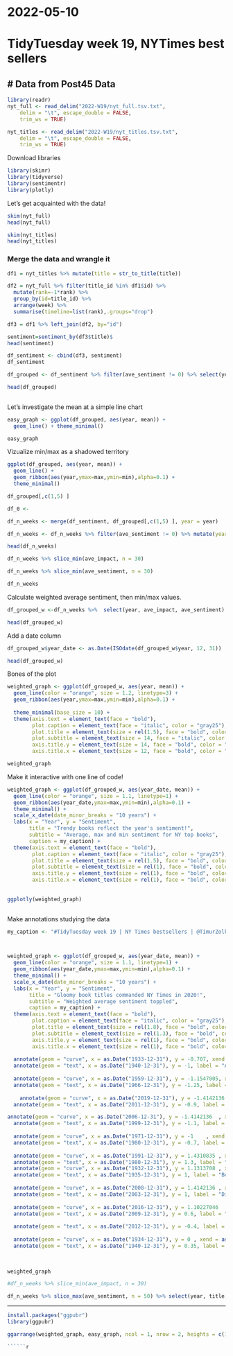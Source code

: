 # 2022-05-10
# TidyTuesday week 19, NYTimes best sellers
# Data from Post45 Data
---

```{r}
library(readr)
nyt_full <- read_delim("2022-W19/nyt_full.tsv.txt", 
    delim = "\t", escape_double = FALSE, 
    trim_ws = TRUE)

nyt_titles <- read_delim("2022-W19/nyt_titles.tsv.txt", 
    delim = "\t", escape_double = FALSE, 
    trim_ws = TRUE)
```
Download libraries
```{r}
library(skimr)
library(tidyverse)
library(sentimentr)
library(plotly)
```

Let's get acquainted with the data!
```{r}
skim(nyt_full)
head(nyt_full)

skim(nyt_titles)
head(nyt_titles)
```
### Merge the data and wrangle it 

```{r}
df1 = nyt_titles %>% mutate(title = str_to_title(title))
```

```{r}
df2 = nyt_full %>% filter(title_id %in% df1$id) %>%
  mutate(rank=-1*rank) %>%
  group_by(id=title_id) %>%
  arrange(week) %>%
  summarise(timeline=list(rank),.groups="drop")

df3 = df1 %>% left_join(df2, by="id")
```


```{r}
sentiment=sentiment_by(df3$title)$
head(sentiment)
```


```{r}
df_sentiment <- cbind(df3, sentiment)
df_sentiment

```

```{r}
df_grouped <- df_sentiment %>% filter(ave_sentiment != 0) %>% select(year, ave_sentiment, total_weeks) %>% group_by(year) %>% summarise(mean = mean(ave_sentiment), max = max(ave_sentiment), min = min(ave_sentiment), n_weeks = sum(total_weeks))

head(df_grouped)
  
```
Let's investigate the mean at a simple line chart
```{r}
easy_graph <- ggplot(df_grouped, aes(year, mean)) + 
  geom_line() + theme_minimal()

easy_graph
```

Vizualize min/max as a shadowed territory
```{r}
ggplot(df_grouped, aes(year, mean)) + 
  geom_line() +
  geom_ribbon(aes(year,ymax=max,ymin=min),alpha=0.1) + 
  theme_minimal()
```


```{r}
df_grouped[,c(1,5) ]

df_0 <- 

df_n_weeks <- merge(df_sentiment, df_grouped[,c(1,5) ], year = year)

df_n_weeks <- df_n_weeks %>% filter(ave_sentiment != 0) %>% mutate(year_part = total_weeks/n_weeks, ave_impact = ave_sentiment * year_part)

head(df_n_weeks)

```


```{r}
df_n_weeks %>% slice_min(ave_impact, n = 30)

df_n_weeks %>% slice_min(ave_sentiment, n = 30)
```

```{r}
df_n_weeks
```

Calculate weighted average sentiment, then min/max values.
```{r}
df_grouped_w <-df_n_weeks %>%  select(year, ave_impact, ave_sentiment) %>% group_by(year) %>% summarise(mean = sum(ave_impact), max = max(ave_sentiment), min = min(ave_sentiment))

head(df_grouped_w)
```
Add a date column
```{r}
df_grouped_w$year_date <- as.Date(ISOdate(df_grouped_w$year, 12, 31))

head(df_grouped_w)
```

Bones of the plot
```{r fig.height=6, fig.width=8}
weighted_graph <- ggplot(df_grouped_w, aes(year, mean)) + 
  geom_line(color = "orange", size = 1.2, linetype=3) +
  geom_ribbon(aes(year,ymax=max,ymin=min),alpha=0.1) +
  
  theme_minimal(base_size = 10) + 
  theme(axis.text = element_text(face = "bold"),
        plot.caption = element_text(face = "italic", color = "gray25"),
        plot.title = element_text(size = rel(1.5), face = "bold", color = "navyblue"),
        plot.subtitle = element_text(size = 14, face = "italic", color = "royalblue"),
        axis.title.y = element_text(size = 14, face = "bold", color = "navyblue"), 
        axis.title.x = element_text(size = 12, face = "bold", color = "navyblue"))

weighted_graph
```

Make it interactive with one line of code!
```{r}
weighted_graph <- ggplot(df_grouped_w, aes(year_date, mean)) + 
  geom_line(color = "orange", size = 1.1, linetype=1) +
  geom_ribbon(aes(year_date,ymax=max,ymin=min),alpha=0.1) +
  theme_minimal() + 
  scale_x_date(date_minor_breaks = "10 years") +
  labs(x = "Year", y = "Sentiment",
       title = "Trendy books reflect the year's sentiment!",
       subtitle = "Average, max and min sentiment for NY top books",
       caption = my_caption) +
  theme(axis.text = element_text(face = "bold"),
        plot.caption = element_text(face = "italic", color = "gray25"),
        plot.title = element_text(size = rel(1.5), face = "bold", color = "orange"),
        plot.subtitle = element_text(size = rel(1), face = "bold", color = "royalblue"),
        axis.title.y = element_text(size = rel(1), face = "bold", color = "black"), 
        axis.title.x = element_text(size = rel(1), face = "bold", color = "black"))
        
        
ggplotly(weighted_graph)
          
```

Make annotations studying the data
```{r fig.height=8, fig.width=10}
my_caption <- "#TidyTuesday week 19 | NY Times bestsellers | @TimurZolkin"



weighted_graph <- ggplot(df_grouped_w, aes(year_date, mean)) + 
  geom_line(color = "orange", size = 1.1, linetype=1) +
  geom_ribbon(aes(year_date,ymax=max,ymin=min),alpha=0.1) +
  theme_minimal() + 
  scale_x_date(date_minor_breaks = "10 years") +
  labs(x = "Year", y = "Sentiment",
       title = "Gloomy book titles commanded NY Times in 2020!",
       subtitle = "Weighted average sentiment toppled",
       caption = my_caption) +
  theme(axis.text = element_text(face = "bold"),
        plot.caption = element_text(face = "italic", color = "gray25"),
        plot.title = element_text(size = rel(1.8), face = "bold", color = "darkcyan"),
        plot.subtitle = element_text(size = rel(1.3), face = "bold", color = "black"),
        axis.title.y = element_text(size = rel(1), face = "bold", color = "black"), 
        axis.title.x = element_text(size = rel(1), face = "bold", color = "black")) +
  
  annotate(geom = "curve", x = as.Date("1933-12-31"), y = -0.707, xend = as.Date("1939-12-31"), yend = -1, curvature = .3, linetype = 2) +
  annotate(geom = "text", x = as.Date("1940-12-31"), y = -1, label = "Anthony Adverse, 1933", hjust = "left", color = "Red2", size = 4, fontface = 2) +
  
  annotate(geom = "curve", x = as.Date("1959-12-31"), y = -1.1547005, xend = as.Date("1966-12-31"), yend = -1.25, curvature = .3, linetype = 2) +
  annotate(geom = "text", x = as.Date("1966-12-31"), y = -1.25, label = "Too Many Ghosts, 1959", hjust = "left", color = "Red2", size = 4, fontface = 2) +
  
    annotate(geom = "curve", x = as.Date("2019-12-31"), y = -1.4142136	, xend = as.Date("2011-12-31"), yend = -0.9, curvature = .3, linetype = 2) +
  annotate(geom = "text", x = as.Date("2011-12-31"), y = -0.9, label = "Liar Liar, 2019", hjust = "right", color = "Red2", size = 4, fontface = 2) +

annotate(geom = "curve", x = as.Date("2006-12-31"), y = -1.4142136	, xend = as.Date("1999-12-31"), yend = -1.1, curvature = .5, linetype = 2) +
  annotate(geom = "text", x = as.Date("1999-12-31"), y = -1.1, label = "Definitely Dead, 2006", hjust = "right", color = "Red2", size = 4, fontface = 2) +
  
  annotate(geom = "curve", x = as.Date("1971-12-31"), y = -1	, xend = as.Date("1980-12-31"), yend = -0.7, curvature = .3, linetype = 2) +
  annotate(geom = "text", x = as.Date("1980-12-31"), y = -0.7, label = "Nemesis, 1971", hjust = "left", color = "Red2", size = 4, fontface = 2) +
  
  annotate(geom = "curve", x = as.Date("1991-12-31"), y = 1.4310835	, xend = as.Date("1980-12-31"), yend = 1.3, curvature = .3, linetype = 2) +
  annotate(geom = "text", x = as.Date("1980-12-31"), y = 1.3, label = "Loves Music, Loves To Dance, 1991", hjust = "right", color = "Green4", size = 4, fontface = 2) +
  annotate(geom = "curve", x = as.Date("1932-12-31"), y = 1.1313708	, xend = as.Date("1935-12-31"), yend = 1, curvature = .3, linetype = 2) +
  annotate(geom = "text", x = as.Date("1935-12-31"), y = 1, label = "Benefits Received, 1932", hjust = "left", color = "Green4", size = 4, fontface = 2) +
  
  annotate(geom = "curve", x = as.Date("2008-12-31"), y = 1.4142136	, xend = as.Date("2003-12-31"), yend = 1, curvature = .3, linetype = 2) +
  annotate(geom = "text", x = as.Date("2003-12-31"), y = 1, label = "Divine Justice, 2008", hjust = "Right", color = "Green4", size = 4, fontface = 2) +
  
  annotate(geom = "curve", x = as.Date("2016-12-31"), y = 1.10227046	, xend = as.Date("2009-12-31"), yend = 0.6, curvature = .3, linetype = 2) +
  annotate(geom = "text", x = as.Date("2009-12-31"), y = 0.6, label = "Tom Clancy: True Faith And Allegiance, 2016", hjust = "right", color = "Green4", size = 4, fontface = 2) +
  
  annotate(geom = "text", x = as.Date("2012-12-31"), y = -0.4, label = "Range of title sentiment", hjust = "right", color = "Gray45", size = 5, fontface = 2) +
  
  annotate(geom = "curve", x = as.Date("1934-12-31"), y = 0	, xend = as.Date("1940-12-31"), yend = 0.3, curvature = .3, linetype = 2) +
  annotate(geom = "text", x = as.Date("1940-12-31"), y = 0.35, label = "Weighted Average Sentiment", hjust = "left", color = "Orange1", size = 5, fontface = 2)
  
 

weighted_graph
```

```{r}
#df_n_weeks %>% slice_min(ave_impact, n = 30)

df_n_weeks %>% slice_max(ave_sentiment, n = 50) %>% select(year, title, ave_sentiment)
```


-----------------

```{r}
install.packages("ggpubr")
library(ggpubr)
```

```{r}
ggarrange(weighted_graph, easy_graph, ncol = 1, nrow = 2, heights = c(1, 0.7))
```

```{r}

``````{r}

```

```{r}

```

